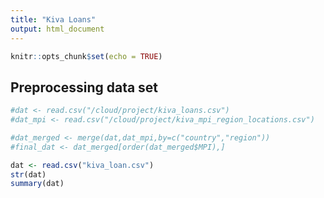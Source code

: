 ```yaml
---
title: "Kiva Loans"
output: html_document
---
```


```r
knitr::opts_chunk$set(echo = TRUE)
```


## Preprocessing data set
```r
#dat <- read.csv("/cloud/project/kiva_loans.csv")
#dat_mpi <- read.csv("/cloud/project/kiva_mpi_region_locations.csv")

#dat_merged <- merge(dat,dat_mpi,by=c("country","region"))
#final_dat <- dat_merged[order(dat_merged$MPI),]


```


```r
dat <- read.csv("kiva_loan.csv")
str(dat)
summary(dat)
```